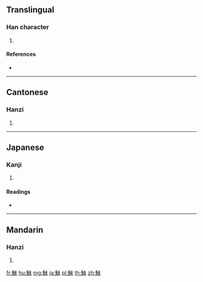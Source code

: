 {{character info/new}}
==Translingual==

===Han character===
{{Han char|rn=195|rad=魚|as=05|sn=16|four=25390|canj=NFJD}}

# {{defn|Han|sort=魚05}}

====References====
* {{Han ref|kx=1467.320|dkj=46059|dj=2001.060|hdz=74679.180|uh=9B87|ud=39815|bh=EC75|bd=60533}}

----

==Cantonese==

===Hanzi===
{{yue-hanzi|jyut=|y=mei6}}

# {{defn|lang=yue|sort=魚05}}

----

==Japanese==

===Kanji===
{{ja-kanji|grade=|rs=魚05}}

# {{defn|lang=ja|sort=魚05}}

====Readings====
* {{ja-readings|on=[[び]] (bi), [[み]] (mi)|kun=[[いわな]] (iwana)}}

----

==Mandarin==

===Hanzi===
{{cmn-hanzi|pin=[[wèi]] ([[wei4]])|wg=wei<sup>4</sup>}}

# {{defn|lang=cmn|sort=魚05}}

[[fr:鮇]]
[[hu:鮇]]
[[mg:鮇]]
[[ja:鮇]]
[[pl:鮇]]
[[th:鮇]]
[[zh:鮇]]